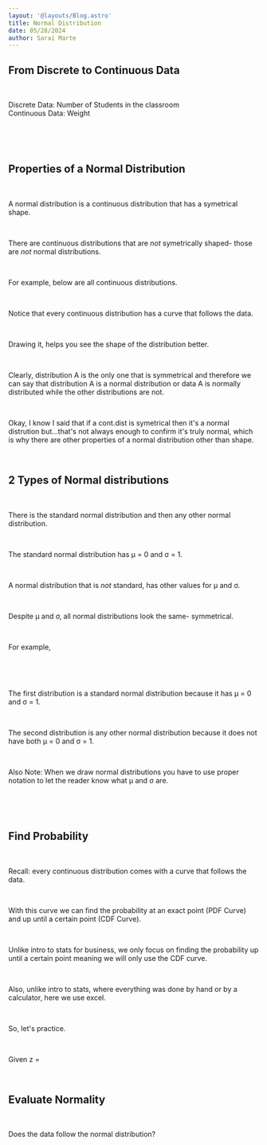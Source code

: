 ```yaml
---
layout: '@layouts/Blog.astro'
title: Normal Distribution
date: 05/28/2024
author: Sarai Marte
---
```




<span style="font-family: var(--primaryFont)">

## From Discrete to Continuous Data

&nbsp;&nbsp;&nbsp;&nbsp;

Discrete Data: Number of Students in the classroom  
Continuous Data: Weight  

&nbsp;&nbsp;&nbsp;&nbsp;

<ImageOut img = {img1}/>

&nbsp;&nbsp;&nbsp;&nbsp;

## Properties of a Normal Distribution

&nbsp;&nbsp;&nbsp;&nbsp;

A normal distribution is a continuous distribution that has a symetrical shape.

&nbsp;&nbsp;&nbsp;&nbsp;

There are continuous distributions that are *not* symetrically shaped- those are *not* normal distributions.

&nbsp;&nbsp;&nbsp;&nbsp;

For example, below are all continuous distributions.

&nbsp;&nbsp;&nbsp;&nbsp;

<ImageOutLg img = {img2}/>

Notice that every continuous distribution has a curve that follows the data.

&nbsp;&nbsp;&nbsp;&nbsp;

Drawing it, helps you see the shape of the distribution better.

&nbsp;&nbsp;&nbsp;&nbsp;

Clearly, distribution A is the only one that is symmetrical and therefore we can say that distribution A is a normal distribution or data A is normally distributed while the other distributions are not.

&nbsp;&nbsp;&nbsp;&nbsp;

Okay, I know I said that if a cont.dist is symetrical then it's a normal distrution but...that's not always enough to confirm it's truly normal, which is why there are other properties of a normal distribution other than shape.

&nbsp;&nbsp;&nbsp;&nbsp;

## 2 Types of Normal distributions

&nbsp;&nbsp;&nbsp;&nbsp;

There is the standard normal distribution and then any other normal distribution.

&nbsp;&nbsp;&nbsp;&nbsp;

The standard normal distribution has μ = 0 and σ = 1.   

&nbsp;&nbsp;&nbsp;&nbsp;

A normal distribution that is *not* standard, has other values for μ and σ.

&nbsp;&nbsp;&nbsp;&nbsp;

Despite μ and σ, all normal distributions look the same- symmetrical.

&nbsp;&nbsp;&nbsp;&nbsp;

For example, 

&nbsp;&nbsp;&nbsp;&nbsp;

<ImageOutLg img = {img4}/>

&nbsp;&nbsp;&nbsp;&nbsp;

The first distribution is a standard normal distribution because it has μ = 0 and σ = 1.   

&nbsp;&nbsp;&nbsp;&nbsp;

The second distribution is any other normal distribution because it does not have both μ = 0 and σ = 1. 

&nbsp;&nbsp;&nbsp;&nbsp;

Also Note: When we draw normal distributions you have to use proper notation to  let the reader know what μ and σ are.

&nbsp;&nbsp;&nbsp;&nbsp;

<ImageOutLg img = {img3}/>

&nbsp;&nbsp;&nbsp;&nbsp;

## Find Probability

&nbsp;&nbsp;&nbsp;&nbsp;

Recall: every continuous distribution comes with a curve that follows the data.

&nbsp;&nbsp;&nbsp;&nbsp;

With this curve we can find the probability at an exact point (PDF Curve) and up until a certain point (CDF Curve). 

&nbsp;&nbsp;&nbsp;&nbsp;

Unlike intro to stats for business, we only focus on finding the probability up until a certain point meaning we will only use the CDF curve.

&nbsp;&nbsp;&nbsp;&nbsp;

Also, unlike intro to stats, where everything was done by hand or by a calculator, here we use excel.

&nbsp;&nbsp;&nbsp;&nbsp;

So, let's practice.

&nbsp;&nbsp;&nbsp;&nbsp;

Given z = 


&nbsp;&nbsp;&nbsp;&nbsp;

## Evaluate Normality 

&nbsp;&nbsp;&nbsp;&nbsp;

Does the data follow the normal distribution?


</span>

